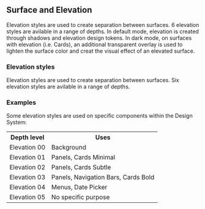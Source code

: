 
## Surface and Elevation

Elevation styles are used to create separation between surfaces. 6 elevation styles are avilable in a range of depths.
In default mode, elevation is created through shadows and elevation design tokens. In dark mode, on surfaces with elevation (i.e. Cards),
an additional transparent overlay is used to lighten the surface color and creat the visual effect of an elevated surface.

### Elevation styles
Elevation styles are used to create separation between surfaces. Six elevation styles are avilable in a range of depths.

<div>

</div>


### Examples

Some elevation styles are used on specific components within the Design System:

<table>
  <tr>
    <th>Depth level</th>
    <th>Uses</th>
  </tr>

  <tr>
    <td>Elevation 00</td>
    <td>Background</td>
  </tr>
  <tr>
    <td>Elevation 01</td>
    <td>Panels, Cards Minimal</td>
  </tr>
  <tr>
    <td>Elevation 02</td>
    <td>Panels, Cards Subtle</td>
  </tr>
  <tr>
    <td>Elevation 03</td>
    <td>Panels, Navigation Bars, Cards Bold</td>
  </tr>
  <tr>
    <td>Elevation 04</td>
    <td>Menus, Date Picker</td>
  </tr>
  <tr>
    <td>Elevation 05</td>
    <td>No specific purpose</td>
  </tr>
</table>

